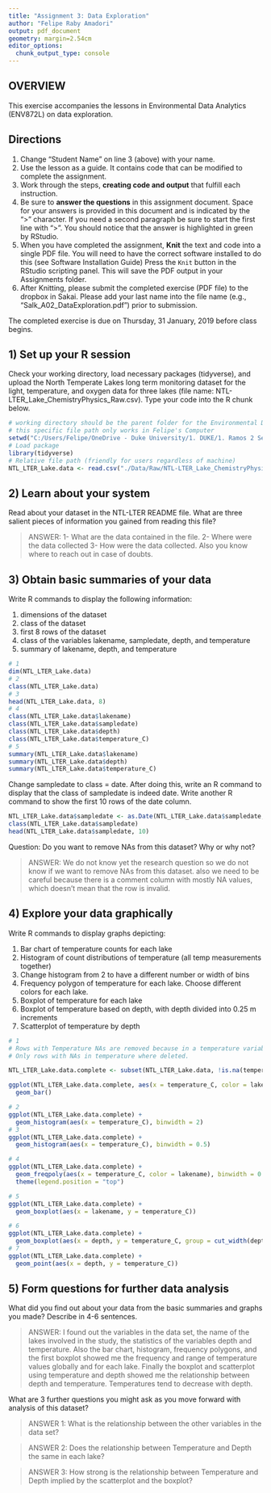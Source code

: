 ```yaml
---
title: "Assignment 3: Data Exploration"
author: "Felipe Raby Amadori"
output: pdf_document
geometry: margin=2.54cm
editor_options: 
  chunk_output_type: console
---
```


## OVERVIEW

This exercise accompanies the lessons in Environmental Data Analytics (ENV872L) on data exploration. 

## Directions
1. Change "Student Name" on line 3 (above) with your name.
2. Use the lesson as a guide. It contains code that can be modified to complete the assignment.
3. Work through the steps, **creating code and output** that fulfill each instruction.
4. Be sure to **answer the questions** in this assignment document.
Space for your answers is provided in this document and is indicated by the ">" character.
If you need a second paragraph be sure to start the first line with ">".
You should notice that the answer is highlighted in green by RStudio. 
6. When you have completed the assignment, **Knit** the text and code into a single PDF file.
You will need to have the correct software installed to do this (see Software Installation Guide)
Press the `Knit` button in the RStudio scripting panel.
This will save the PDF output in your Assignments folder.
8. After Knitting, please submit the completed exercise (PDF file) to the dropbox in Sakai. Please add your last name into the file name (e.g., "Salk_A02_DataExploration.pdf") prior to submission.

The completed exercise is due on Thursday, 31 January, 2019 before class begins.

## 1) Set up your R session

Check your working directory, load necessary packages (tidyverse), and upload the North Temperate Lakes long term monitoring dataset for the light, temperature, and oxygen data for three lakes (file name: NTL-LTER_Lake_ChemistryPhysics_Raw.csv). Type your code into the R chunk below.

```r
# working directory should be the parent folder for the Environmental Data Analytics Course
# this specific file path only works in Felipe's Computer
setwd("C:/Users/Felipe/OneDrive - Duke University/1. DUKE/1. Ramos 2 Semestre/EOS-872 Env. Data Analytics/Environmental_Data_Analytics") 
# Load package
library(tidyverse)
# Relative file path (friendly for users regardless of machine)
NTL_LTER_Lake.data <- read.csv("./Data/Raw/NTL-LTER_Lake_ChemistryPhysics_Raw.csv")
```

## 2) Learn about your system

Read about your dataset in the NTL-LTER README file. What are three salient pieces of information you gained from reading this file?

> ANSWER: 1- What are the data contained in the file. 2- Where were the data collected 3- How were the data collected. Also you know where to reach out in case of doubts.

## 3) Obtain basic summaries of your data

Write R commands to display the following information: 

1. dimensions of the dataset
2. class of the dataset
3. first 8 rows of the dataset
4. class of the variables lakename, sampledate, depth, and temperature
5. summary of lakename, depth, and temperature

```r
# 1
dim(NTL_LTER_Lake.data)
# 2
class(NTL_LTER_Lake.data)
# 3
head(NTL_LTER_Lake.data, 8)
# 4
class(NTL_LTER_Lake.data$lakename)
class(NTL_LTER_Lake.data$sampledate)
class(NTL_LTER_Lake.data$depth)
class(NTL_LTER_Lake.data$temperature_C)
# 5
summary(NTL_LTER_Lake.data$lakename)
summary(NTL_LTER_Lake.data$depth)
summary(NTL_LTER_Lake.data$temperature_C)
```

Change sampledate to class = date. After doing this, write an R command to display that the class of sampledate is indeed date. Write another R command to show the first 10 rows of the date column. 

```r
NTL_LTER_Lake.data$sampledate <- as.Date(NTL_LTER_Lake.data$sampledate, format = "%m/%d/%y") 
class(NTL_LTER_Lake.data$sampledate)
head(NTL_LTER_Lake.data$sampledate, 10)
```

Question: Do you want to remove NAs from this dataset? Why or why not?

> ANSWER: We do not know yet the research question so we do not know if we want to remove NAs from this dataset.
> also we need to be careful because there is a comment column with mostly NA values, which doesn't mean that the
> row is invalid.

## 4) Explore your data graphically

Write R commands to display graphs depicting: 

1. Bar chart of temperature counts for each lake
2. Histogram of count distributions of temperature (all temp measurements together)
3. Change histogram from 2 to have a different number or width of bins
4. Frequency polygon of temperature for each lake. Choose different colors for each lake.
5. Boxplot of temperature for each lake
6. Boxplot of temperature based on depth, with depth divided into 0.25 m increments
7. Scatterplot of temperature by depth

```r
# 1
# Rows with Temperature NAs are removed because in a temperature variable NAs are not useful.
# Only rows with NAs in temperature where deleted.

NTL_LTER_Lake.data.complete <- subset(NTL_LTER_Lake.data, !is.na(temperature_C))  

ggplot(NTL_LTER_Lake.data.complete, aes(x = temperature_C, color = lakename)) +
  geom_bar()
```
```r
# 2
ggplot(NTL_LTER_Lake.data.complete) +
  geom_histogram(aes(x = temperature_C), binwidth = 2)
# 3
ggplot(NTL_LTER_Lake.data.complete) +
  geom_histogram(aes(x = temperature_C), binwidth = 0.5)
```

```r
# 4
ggplot(NTL_LTER_Lake.data.complete) + 
  geom_freqpoly(aes(x = temperature_C, color = lakename), binwidth = 0.3) +
  theme(legend.position = "top")
```

```r
# 5
ggplot(NTL_LTER_Lake.data.complete) +
  geom_boxplot(aes(x = lakename, y = temperature_C))

```

```r
# 6
ggplot(NTL_LTER_Lake.data.complete) +
  geom_boxplot(aes(x = depth, y = temperature_C, group = cut_width(depth, 0.25)))
# 7 
ggplot(NTL_LTER_Lake.data.complete) +
  geom_point(aes(x = depth, y = temperature_C))
```
## 5) Form questions for further data analysis

What did you find out about your data from the basic summaries and graphs you made? Describe in 4-6 sentences.

> ANSWER: I found out the variables in the data set, the name of the lakes involved in the study, the statistics of the variables depth and temperature. Also the bar chart, histogram, frequency polygons, and the first boxplot showed me the frequency and range of temperature values globally and for each lake. Finally the boxplot and scatterplot using temperature and depth showed me the relationship between depth and temperature. Temperatures tend to decrease with depth.

What are 3 further questions you might ask as you move forward with  analysis of this dataset?

> ANSWER 1: What is the relationship between the other variables in the data set?

> ANSWER 2: Does the relationship between Temperature and Depth the same in each lake?

> ANSWER 3: How strong is the relationship between Temperature and Depth implied by the scatterplot and the boxplot?
